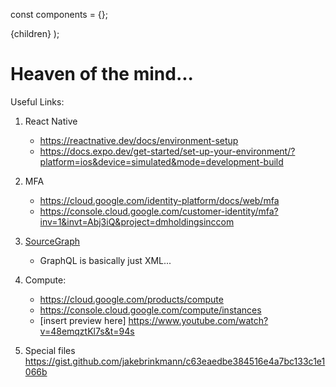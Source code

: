 
const components = {};

  <MDXProvider components={components} remarkPlugins={[remarkMermaid]}>
    {children}
  </MDXProvider>
);

# Heaven of the mind...

Useful Links:

1. React Native

   - https://reactnative.dev/docs/environment-setup
   - https://docs.expo.dev/get-started/set-up-your-environment/?platform=ios&device=simulated&mode=development-build

2. MFA

   - https://cloud.google.com/identity-platform/docs/web/mfa
   - https://console.cloud.google.com/customer-identity/mfa?inv=1&invt=Abj3iQ&project=dmholdingsinccom

3. [SourceGraph](https://sourcegraph.com/search?)

   - GraphQL is basically just XML...

4. Compute:

   - https://cloud.google.com/products/compute
   - https://console.cloud.google.com/compute/instances
   - [insert preview here] https://www.youtube.com/watch?v=48emqztKl7s&t=94s

5. Special files https://gist.github.com/jakebrinkmann/c63eaedbe384516e4a7bc133c1e1066b
